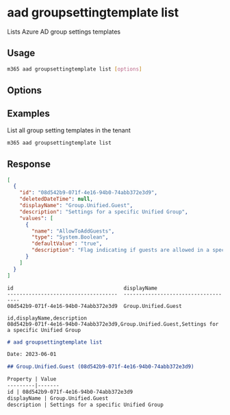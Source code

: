 
# aad groupsettingtemplate list

Lists Azure AD group settings templates

## Usage

```sh
m365 aad groupsettingtemplate list [options]
```

## Options

<Global />

## Examples

List all group setting templates in the tenant

```sh
m365 aad groupsettingtemplate list
```

## Response

<Tabs>
  <TabItem value="JSON">

  ```json
  [
    {
      "id": "08d542b9-071f-4e16-94b0-74abb372e3d9",
      "deletedDateTime": null,
      "displayName": "Group.Unified.Guest",
      "description": "Settings for a specific Unified Group",
      "values": [
        {
          "name": "AllowToAddGuests",
          "type": "System.Boolean",
          "defaultValue": "true",
          "description": "Flag indicating if guests are allowed in a specific Unified Group."
        }
      ]
    }
  ]
  ```

  </TabItem>
  <TabItem value="Text">

  ```text
  id                                    displayName
  ------------------------------------  ------------------------------------
  08d542b9-071f-4e16-94b0-74abb372e3d9  Group.Unified.Guest
  ```

  </TabItem>
  <TabItem value="CSV">

  ```csv
  id,displayName,description
  08d542b9-071f-4e16-94b0-74abb372e3d9,Group.Unified.Guest,Settings for a specific Unified Group
  ```

  </TabItem>
  <TabItem value="Markdown">

  ```md
  # aad groupsettingtemplate list

  Date: 2023-06-01

  ## Group.Unified.Guest (08d542b9-071f-4e16-94b0-74abb372e3d9)

  Property | Value
  ---------|-------
  id | 08d542b9-071f-4e16-94b0-74abb372e3d9
  displayName | Group.Unified.Guest
  description | Settings for a specific Unified Group
  ```

  </TabItem>
</Tabs>